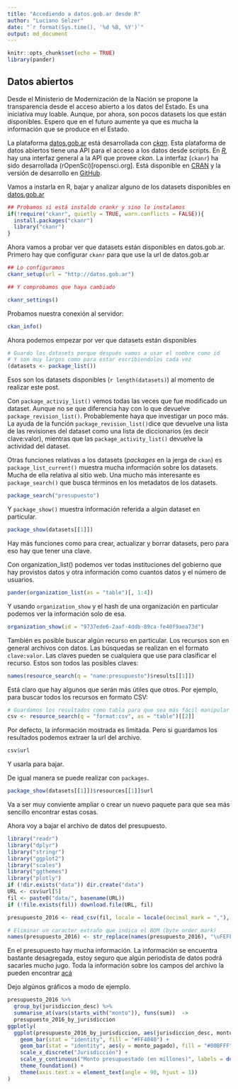 ```yaml
---
title: "Accediendo a datos.gob.ar desde R"
author: "Luciano Selzer"
date: "`r format(Sys.time(), '%d %B, %Y')`"
output: md_document
---
```


```r
knitr::opts_chunk$set(echo = TRUE)
library(pander)
```

## Datos abiertos

Desde el Ministerio de Modernización de la Nación se propone la transparencia
desde el acceso abierto a los datos del Estado. Es una iniciativa muy loable.
Aunque, por ahora, son pocos datasets los que están disponibles. 
Espero que en el futuro aumente ya que es mucha la información que se produce
en el Estado.

La plataforma [datos.gob.ar](http://www.datos.gob.ar) está desarrollada con 
*[ckan](http://ckan.org/)*. Esta plataforma de datos abiertos tiene una API
para el acceso a los datos desde scripts. En *[R](https://www.r-project.org),*
hay una interfaz general a la API que provee *ckan*. La interfaz (`ckanr`) ha
sido desarrollada (rOpenSci)[ropensci.org]. Está disponible en
[CRAN](https://cran.r-project.org/web/packages/ckanr/index.html) y la 
versión de desarrollo en [GitHub](https://github.com/ropensci/ckanr).

Vamos a instarla en R, bajar y analizar alguno de los datasets disponibles 
en [datos.gob.ar](http://www.datos.gob.ar)

```r
## Probamos si está instaldo crankr y sino lo instalamos
if(!require("ckanr", quietly = TRUE, warn.conflicts = FALSE)){
  install.packages("ckanr")
  library("ckanr")
}
```


Ahora vamos a probar ver que datasets están disponibles en datos.gob.ar. Primero
hay que configurar `ckanr` para que use la url de datos.gob.ar

```r
## Lo configuramos
ckanr_setup(url = "http://datos.gob.ar")

## Y comprobamos que haya cambiado

ckanr_settings()
```

Probamos nuestra conexión al servidor:

```r
ckan_info()
```

Ahora podemos empezar por ver que datasets están disponibles

```r
# Guardo los datasets porque después vamos a usar el nombre como id
# Y son muy largos como para estar escribiendolos cada vez
(datasets <- package_list())
```

Esos son los datasets disponibles (`r length(datasets) `) al momento de 
realizar este post.

Con `package_activiy_list()` vemos todas las veces que fue modificado
un dataset. Aunque no se que diferencia hay con lo que devuelve `package_revision_list()`.
Probablemente haya que investigar un poco más. La ayuda de la función 
`package_revision_list()`dice que devuelve una lista de las revisiones del 
dataset como una lista de diccionarios (es decir clave:valor), mientras que 
las `package_activity_list()` devuelve la actividad del dataset.

Otras funciones relativas a los datasets (*packages* en la jerga de `ckan`)
es `package_list_current()` muestra mucha información sobre los datasets. Mucha
de ella relativa al sitio web. Una mucho más interesante es `package_search()`
que busca términos en los metadatos de los datasets.



```r
package_search("presupuesto")
```

Y `package_show()` muestra información referida a algún dataset en particular.

```r
package_show(datasets[[1]])
```

Hay más funciones como para crear, actualizar y borrar datasets, pero para eso
hay que tener una clave.

Con organization_list() podemos ver todas instituciones del gobierno que hay
provistos datos y otra información como cuantos datos y el número de usuarios.

```r
pander(organization_list(as = "table")[, 1:4])

```

Y usando `organization_show` y el hash de una organización en particular 
podemos ver la información solo de esa.

```r
organization_show(id = "9737ede6-2aaf-4ddb-89ca-fe40f9aea73d")
```

También es posible buscar algún recurso en particular. Los recursos son en
general archivos con datos. Las búsquedas se realizan en el formato 
`clave:valor`. Las claves pueden se cualquiera que use para clasificar el 
recurso. Estos son todos las posibles claves:

```r
names(resource_search(q = "name:presupuesto")$results[[1]])
```

Está claro que hay algunos que serán más útiles que otros. Por ejemplo, para
buscar todos los recursos en formato CSV:

```r
# Guardamos los resultados como tabla para que sea más fácil manipular
csv <- resource_search(q = "format:csv", as = "table")[[2]]
```

Por defecto, la información mostrada es limitada. Pero si guardamos 
los resultados podemos extraer la url del archivo.


```r
csv$url
```


Y usarla para bajar.

De igual manera se puede realizar con `packages`.

```r
package_show(datasets[[1]])$resources[[1]]$url
```

Va a ser muy conviente ampliar o crear un nuevo paquete para que sea
más sencillo encontrar estas cosas.

Ahora voy a bajar el archivo de datos del presupuesto.

```r
library("readr")
library("dplyr")
library("stringr")
library("ggplot2")
library("scales")
library("ggthemes")
library("plotly")
if (!dir.exists("data")) dir.create("data")
URL <- csv$url[5]
fil <- paste0("data/", basename(URL)) 
if (!file.exists(fil)) download.file(URL, fil) 

presupuesto_2016 <- read_csv(fil, locale = locale(decimal_mark = ","), )

# Eliminar un caracter extraño que indica el BOM (byte order mark)
names(presupuesto_2016) <- str_replace(names(presupuesto_2016), "\uFEFF", "")
```

En el presupuesto hay mucha información. La información se encuentra bastante 
desagregada, estoy seguro que algún periodista de datos podrá sacarles mucho
jugo. Toda la información sobre los campos del archivo la pueden encontrar
[acá](https://github.com/gobabiertoAR/datasets-portal/blob/master/presupuesto/presupuesto-documentacion.md) 

Dejo algúnos gráficos a modo de ejemplo.


```r
presupuesto_2016 %>% 
  group_by(jurisdiccion_desc) %>% 
  summarise_at(vars(starts_with("monto")), funs(sum))  ->
  presupuesto_2016_by_jurisdiccion
ggplotly(
  ggplot(presupuesto_2016_by_jurisdiccion, aes(jurisdiccion_desc, monto_presupuestado)) +
    geom_bar(stat = "identity", fill = "#FF4040") +
    geom_bar(stat = "identity", aes(y = monto_pagado), fill = "#00BFFF") +
    scale_x_discrete("Jurisdicción") + 
    scale_y_continuous("Monto presupuestado (en millones)", labels = dollar_format(big.mark = ".", decimal.mark = ",")) +
    theme_foundation() +
    theme(axis.text.x = element_text(angle = 90, hjust = 1))
)

  
```

